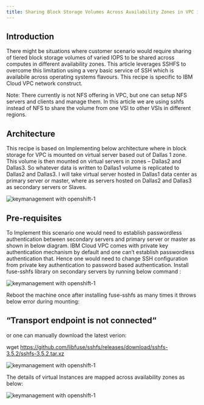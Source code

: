 ```yaml
---
title: Sharing Block Storage Volumes Across Availability Zones in VPC in IBM Cloud
---
```



<PageDescription>


</PageDescription>

## Introduction
There might be situations where customer scenario would require sharing of tiered block storage volumes of varied IOPS to be shared across computes in different availability zones. This article leverages SSHFS to overcome this limitation using a very basic service of SSH which is availabile across operating systems flavours. This recipe is specific to IBM Cloud VPC network construct.

Note: There currently is not NFS offering in VPC, but one can setup NFS servers and clients and manage them. In this article we are using sshfs instead of NFS to share the volume from one VSI to other VSIs in different regions.


## Architecture
This recipe is based on Implementing below architecture where in block storage for VPC is mounted on virtual server based out of Dallas 1 zone. This volume is then mounted on virtual servers in zones – Dallas2 and Dallas3. So whatever data is written to Dallas1 volume is replicated to Dallas2 and Dallas3. I will take virtual server hosted in Dallas1 data center as primary server or master, where as servers hosted on Dallas2 and Dallas3 as secondary servers or Slaves.

![keymanagement with openshift-1](images/Screenshot_1.jpg)


## Pre-requisites
To Implement this scenario one would need to establish passwordless authentication between secondary servers and primary server or master as shown in below diagram. IBM Cloud VPC comes with private key authentication mechanism by default and one can’t establish passwordless authentication that. Hence one would need to change SSH configuration from private key authentication to password based authentication. Install fuse-sshfs library on secondary servers by running below command :

![keymanagement with openshift-1](images/Screenshot_2_0.jpg)

Reboot the machine once after installing fuse-sshfs as many times it throws below error during mounting:

## “Transport endpoint is not connected“

 or one can manually download the latest verion:

wget https://github.com/libfuse/sshfs/releases/download/sshfs-3.5.2/sshfs-3.5.2.tar.xz

![keymanagement with openshift-1](images/Screenshot_3.jpg)

The details of virtual Instances are mapped across availability zones as below:

![keymanagement with openshift-1](images/screenshot3.jpg)
